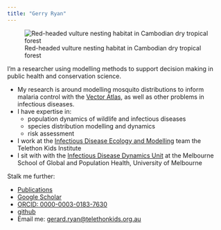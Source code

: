```yaml
---
title: "Gerry Ryan"
---
```


![Red-headed vulture nesting habitat in Cambodian dry tropical forest](images/rhv_nest-area_mekong_2012_37.jpg)

I'm a researcher using modelling methods to support decision making in public health and conservation science.

- My research is around modelling mosquito distributions to inform malaria control with the [Vector Atlas](https://vectoratlas.icipe.org){target="_blank"}, as well as other problems in infectious diseases.
- I have expertise in:
  - population dynamics of wildlife and infectious diseases
  - species distribution modelling and dynamics
  - risk assessment
- I work at the [Infectious Disease Ecology and Modelling](https://www.telethonkids.org.au/our-research/brain-and-behaviour/child-health-analytics-research-program/infectious-disease-ecology-and-modelling/){target="_blank"} team the Telethon Kids Institute
- I sit with with the [Infectious Disease Dynamics Unit](https://mspgh.unimelb.edu.au/research-groups/centre-for-epidemiology-and-biostatistics-research/Infectious-Disease-Dynamics){target="_blank"} at the Melbourne School of Global and Population Health, University of Melbourne

Stalk me further:

- [Publications](publications.qmd)
- [Google Scholar](https://scholar.google.com.au/citations?user=pU7MMEoAAAAJ&hl=en){target="_blank"}
- [ORCID: 0000-0003-0183-7630](https://orcid.org/0000-0003-0183-7630){target="_blank"}
- [github](https://github.com/geryan){target="_blank"}
- Email me: [gerard.ryan\@telethonkids.org.au](mailto:gerard.ryan@telethonkids.org.au){.email}
